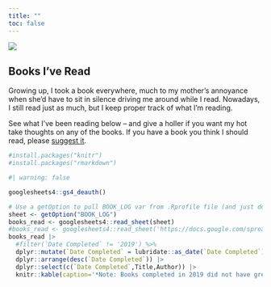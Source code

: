 ```yaml
---
title: ""
toc: false
---
```


::: {.column-screen}
![](posts/imgs/banner.png){fig-alt="a hand-drawn banner of confetti"}
:::

::: {.column-page-inset}
# Books I've Read

Growing up, I took a book everywhere, much to my mother's annoyance when she'd have to sit in silence driving me around while I read. Nowadays, I still read just as much, but I keep proper track of what I'm reading. 

See what I've been reading below -- and give a holler if you want my hot take thoughts on any of the books. If you have a book you think I should read, please [suggest it](https://forms.gle/bphDyhxd4HZL6NmAA). 


```r
#install.packages("knitr")
#install.packages("rmarkdown")
```
```r
#| warning: false

googlesheets4::gs4_deauth()

# Use a getOption to pull BOOK_LOG var from .Rprofile file (and just don't commit it)
sheet <- getOption("BOOK_LOG")
books_read <- googlesheets4::read_sheet(sheet)
#books_read <- googlesheets4::read_sheet('https://docs.google.com/spreadsheets/d/1Gi6fonQAa5Md71xMNGMVMz-lSdjBvD3IkDff1pmXpfI/')
books_read |>
  #filter(`Date Completed` != '2019') %>%
  dplyr::mutate(`Date Completed` = lubridate::as_date(`Date Completed`)) |>
  dplyr::arrange(desc(`Date Completed`)) |>
  dplyr::select(c(`Date Completed`,Title,Author)) |>
  knitr::kable(caption='*Note: Books completed in 2019 did not have great tracking, so date is approximate and author might be missing.*')
```
:::